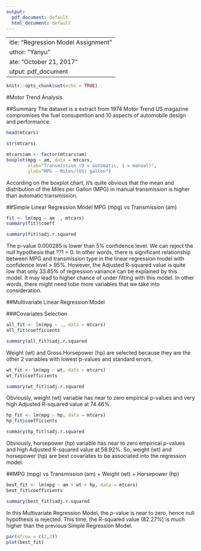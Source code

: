 ```yaml
---
output:
  pdf_document: default
  html_document: default
---
```

 ---
title: "Regression Model Assignment"
author: "Yanyu"
date: "October 21, 2017"
output: pdf_document
---

```r
knitr::opts_chunk$set(echo = TRUE)
```

#Motor Trend Analysis

##Summary
The dataset is a extract from 1974 Motor Trend US magazine compromises the fuel consupmtion and 10 aspects of automobile design and performance. 

```r

head(mtcars)
```

```r
str(mtcars)
```

```r
mtcars$am <- factor(mtcars$am) 
boxplot(mpg ~ am, data = mtcars,  
        xlab="Transmission (0 = automatic, 1 = manual)",  
        ylab="MPG - Miles/(US) gallon")
```

According on the boxplot chart, it's quite obvious that the mean and distribution of the Miles per Gallon (MPG) in manual transmission is higher than automatic transmission.


##Simple Linear Regression Model
MPG (mpg) vs Transmission (am) 

```r


fit <- lm(mpg ~ am  , mtcars) 
summary(fit)$coeff
```

```r
summary(fit)$adj.r.squared
```

The p-value 0.000285 is lower than 5% confidence level. We can reject the null hypothesis that ??1 = 0. In other words, there is significant relationship between MPG and transmission type in the linear regression model with confidence level > 95%. However, the Adjusted R-squared value is quite low that only 33.85% of regression variance can be explained by this model. It may lead to higher chance of under fitting with this model. In other words, there might need tobe more variables that we take into consideration.  
    

##Multivariate Linear Regression Model 

###Covariates Selection

```r
all_fit <- lm(mpg ~ ., data = mtcars) 
all_fit$coefficients 

summary(all_fit)$adj.r.squared
```

Weight (wt) and Gross Horsepower (hp) are selected because they are the other 2 variables with lowest p-values and standard errors. 

```r
wt_fit <- lm(mpg ~ wt, data = mtcars) 
wt_fit$coefficients

summary(wt_fit)$adj.r.squared
```


Obviously, weight (wt) variable has near to zero empirical p-values and very high Adjusted R-squared value at 74.46%. 

```r
hp_fit <- lm(mpg ~ hp, data = mtcars) 
hp_fit$coefficients

summary(hp_fit)$adj.r.squared
```

Obviously, horsepower (hp) variable has near to zero empirical p-values and high Adjusted R-squared value at 58.92%. So, weight (wt) and horsepower (hp) are best covariates to be associated into the regression model. 

##MPG (mpg) vs Transmission (am) + Weight (wt) + Horsepower (hp) 

```r
best_fit <- lm(mpg ~ am + wt + hp, data = mtcars) 
best_fit$coefficients 

summary(best_fit)$adj.r.squared
```

In this Multivariate Regression Model, the p-value is near to zero, hence null hypothesis is rejected. This time, the R-squared value (82.27%) is much higher than the previous Simple Regression Model. 

```r
par(mfrow = c(2,2)) 
plot(best_fit)
```




